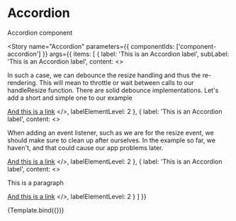 

<Meta title="Components/Accordion" component={Accordion} />

# Accordion

Accordion component

<Story
  name="Accordion"
  parameters={{
    componentIds: ['component-accordion']
  }}
  args={{
    items: [
      {
        label: 'This is an Accordion label',
        subLabel: 'This is an Accordion label',
        content: <> <p>In such a case, we can debounce the resize handling and thus the re-rendering. This will mean to throttle or wait between calls to our handleResize function. There are solid debounce implementations. Let's add a short and simple one to our example</p><a href="#">And this is a link</a> </>,
        labelElementLevel: 2
      }, {
        label: 'This is an Accordion label',
        content: <> <p>When adding an event listener, such as we are for the resize event, we should make sure to clean up after ourselves. In the example so far, we haven't, and that could cause our app problems later.</p><a href="#">And this is a link</a> </>,
        labelElementLevel: 2
      }, {
        label: 'This is an Accordion label',
        content: <> <p>This is a paragraph</p><a href="#">And this is a link</a> </>,
        labelElementLevel: 2
      }
    ]
  }}
>
  {Template.bind({})}
</Story>
